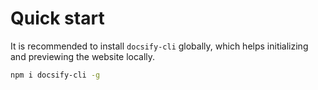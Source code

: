 # Quick start

It is recommended to install `docsify-cli` globally, which helps initializing and previewing the website locally.

```bash
npm i docsify-cli -g
```
